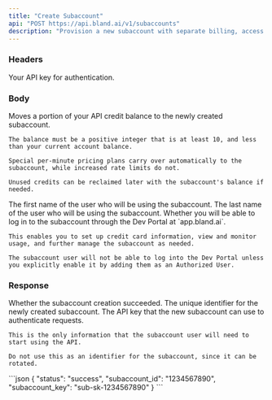 ```yaml
---
title: "Create Subaccount"
api: "POST https://api.bland.ai/v1/subaccounts"
description: "Provision a new subaccount with separate billing, access and usage."
---
```


### Headers

<ParamField header="authorization" type="string" required>
  Your API key for authentication.
</ParamField>

### Body

<ParamField body="balance" type="integer" required>
    Moves a portion of your API credit balance to the newly created subaccount.

    The balance must be a positive integer that is at least 10, and less than your current account balance.

    Special per-minute pricing plans carry over automatically to the subaccount, while increased rate limits do not.

    Unused credits can be reclaimed later with the subaccount's balance if needed.

</ParamField>

<ParamField body="first_name" type="string" required>
  The first name of the user who will be using the subaccount.
</ParamField>

<ParamField body="last_name" type="string" required>
  The last name of the user who will be using the subaccount.
</ParamField>

<ParamField body="login_enabled" type="boolean" default="true">
    Whether you will be able to log in to the subaccount through the Dev Portal at `app.bland.ai`.

    This enables you to set up credit card information, view and monitor usage, and further manage the subaccount as needed.

    The subaccount user will not be able to log into the Dev Portal unless you explicitly enable it by adding them as an Authorized User.

</ParamField>

### Response

<ResponseField name="status" type="string">
  Whether the subaccount creation succeeded.
</ResponseField>

<ResponseField name="subaccount_id" type="string">
  The unique identifier for the newly created subaccount.
</ResponseField>

<ResponseField name="subaccount_key" type="integer">
    The API key that the new subaccount can use to authenticate requests.

    This is the only information that the subaccount user will need to start using the API.

    Do not use this as an identifier for the subaccount, since it can be rotated.

</ResponseField>
    
<ResponseExample>
```json
{
    "status": "success",
    "subaccount_id": "1234567890",
    "subaccount_key": "sub-sk-1234567890"
}
```
</ResponseExample>
